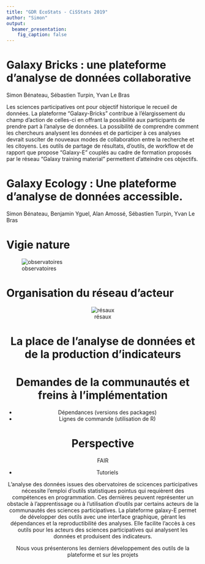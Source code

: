 ```yaml
---
title: "GDR EcoStats - CiSStats 2019"
author: "Simon"
output:
  beamer_presentation:
    fig_caption: false
---
```


# Galaxy Bricks : une plateforme d’analyse de données collaborative

Simon Bénateau, Sébastien Turpin, Yvan Le Bras

Les sciences participatives ont pour objectif historique le recueil de données. La plateforme "Galaxy-Bricks" contribue à l'élargissement du champ d'action de celles-ci en offrant la possibilité aux participants de prendre part à l'analyse de données. La possibilité de comprendre comment les chercheurs analysent les données et de participer à ces analyses devrait susciter de nouveaux modes de collaboration entre la recherche et les citoyens.
Les outils de partage de résultats, d'outils, de workflow et de rapport que propose "Galaxy-E" couplés au cadre de formation proposés par le réseau "Galaxy training material" permettent d'atteindre ces objectifs.  



# Galaxy Ecology : Une plateforme d'analyse de données accessible.
Simon Bénateau, Benjamin Yguel, Alan Amossé, Sébastien Turpin, Yvan Le Bras

# Vigie nature  
![observatoires](figures/observatoires_vigienature.jpg)

# Organisation du réseau d'acteur
<center>
![résaux](figures/Vigie-Nature-Network.jpg)

# La place de l'analyse de données et de la production d'indicateurs

# Demandes de la communautés et freins à l'implémentation

- Dépendances (versions des packages)
- Lignes de commande (utilisation de R)


# Perspective

FAIR

- Tutoriels





L'analyse des données issues des obervatoires de scicences participatives nécessite l'emploi d'outils statistiques pointus qui requièrent des compétences en programmation. Ces dernières peuvent représenter un obstacle à l'apprentissage ou à l'utilisation d'outils par certains acteurs de la communautés des sciences participatives.
La plateforme galaxy-E permet de développer des outils avec une interface graphique, gérant les dépendances et la reproductibilité des analyses. Elle facilite l'accès à ces outils pour les acteurs des sciences participatives qui analysent les données et produisent des indicateurs.

Nous vous présenterons les derniers développement des outils de la plateforme et sur les projets
